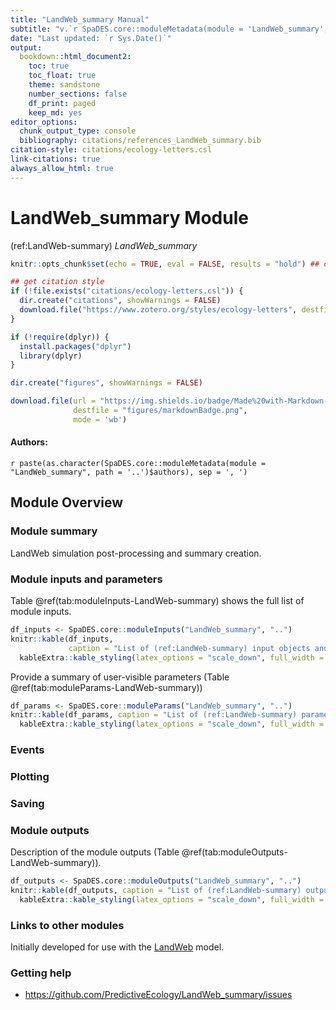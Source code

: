 ```yaml
---
title: "LandWeb_summary Manual"
subtitle: "v.`r SpaDES.core::moduleMetadata(module = 'LandWeb_summary', path = '..')$version`"
date: "Last updated: `r Sys.Date()`"
output:
  bookdown::html_document2:
    toc: true
    toc_float: true
    theme: sandstone
    number_sections: false
    df_print: paged
    keep_md: yes
editor_options:
  chunk_output_type: console
  bibliography: citations/references_LandWeb_summary.bib
citation-style: citations/ecology-letters.csl
link-citations: true
always_allow_html: true
---
```


# LandWeb_summary Module

<!-- the following are text references used in captions for LaTeX compatibility -->
(ref:LandWeb-summary) *LandWeb_summary*

```r
knitr::opts_chunk$set(echo = TRUE, eval = FALSE, results = "hold") ## change to eval = TRUE if all chunks are to be evaluated

## get citation style
if (!file.exists("citations/ecology-letters.csl")) {
  dir.create("citations", showWarnings = FALSE)
  download.file("https://www.zotero.org/styles/ecology-letters", destfile = "citations/ecology-letters.csl")
}

if (!require(dplyr)) {
  install.packages("dplyr")
  library(dplyr)
}

dir.create("figures", showWarnings = FALSE)

download.file(url = "https://img.shields.io/badge/Made%20with-Markdown-1f425f.png",
              destfile = "figures/markdownBadge.png",
              mode = 'wb')
```

#### Authors:

`r paste(as.character(SpaDES.core::moduleMetadata(module = "LandWeb_summary", path = '..')$authors), sep = ', ')`
<!-- ideally separate authors with new lines, '\n' not working -->

## Module Overview

### Module summary

LandWeb simulation post-processing and summary creation.

<!-- TODO: add more details from LandWeb development document -->

### Module inputs and parameters

Table \@ref(tab:moduleInputs-LandWeb-summary) shows the full list of module inputs.

```r
df_inputs <- SpaDES.core::moduleInputs("LandWeb_summary", "..")
knitr::kable(df_inputs,
             caption = "List of (ref:LandWeb-summary) input objects and their description.") %>%
  kableExtra::kable_styling(latex_options = "scale_down", full_width = TRUE)
```

Provide a summary of user-visible parameters (Table \@ref(tab:moduleParams-LandWeb-summary))


```r
df_params <- SpaDES.core::moduleParams("LandWeb_summary", "..")
knitr::kable(df_params, caption = "List of (ref:LandWeb-summary) parameters and their description.") %>%
  kableExtra::kable_styling(latex_options = "scale_down", full_width = TRUE)
```

### Events

<!-- TODO: add more details based on module code + LandWeb develpment doc -->

### Plotting

<!-- TODO: add more details based on module code + LandWeb develpment doc -->

### Saving

<!-- TODO: add more details based on module code + LandWeb develpment doc -->

### Module outputs

Description of the module outputs (Table \@ref(tab:moduleOutputs-LandWeb-summary)).

```r
df_outputs <- SpaDES.core::moduleOutputs("LandWeb_summary", "..")
knitr::kable(df_outputs, caption = "List of (ref:LandWeb-summary) outputs and their description.") %>%
  kableExtra::kable_styling(latex_options = "scale_down", full_width = TRUE)
```

### Links to other modules

Initially developed for use with the [LandWeb](https://github.com/PredictiveEcology/LandWeb) model.

### Getting help

-   <https://github.com/PredictiveEcology/LandWeb_summary/issues>
